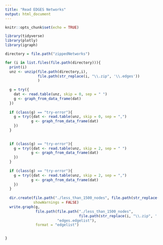 ```yaml
---
title: "Read EDGES Networks"
output: html_document
---
```


```r
knitr::opts_chunk$set(echo = TRUE)
```

```r
library(tidyverse)
library(plotly)
library(igraph)
```


```r
directory = file.path("zippedNetworks")

for (i in list.files(file.path(directory))){
  print(i)
  unz <- unzip(file.path(directory,i), 
               file.path(str_replace(i, "\\.zip", '\\.edges')) 
               )
  
  g = try({
    dat <- read.table(unz, skip = 0, sep = " ")
    g <- graph_from_data_frame(dat)
  })
  
  if (class(g) == "try-error"){
    g = try({dat <- read.table(unz, skip = 0, sep = ",")
            g <- graph_from_data_frame(dat)
    })
  }
  
  
  if (class(g) == "try-error"){
    g = try({dat <- read.table(unz, skip = 2, sep = " ")
            g <- graph_from_data_frame(dat)
    })
  }
  
  if (class(g) == "try-error"){
    g = try({dat <- read.table(unz, skip = 2, sep = ",")
            g <- graph_from_data_frame(dat)
    })
  }
  
  dir.create(file.path("./less_than_1500_nodes", file.path(str_replace(i, "\\.zip", ''))),
             showWarnings = FALSE)
  write.graph(g, 
              file.path(file.path("./less_than_1500_nodes",
                                  file.path(str_replace(i, "\\.zip", ''))),
                        "edges.edgelist"), 
              format = "edgelist")
  

}


```



